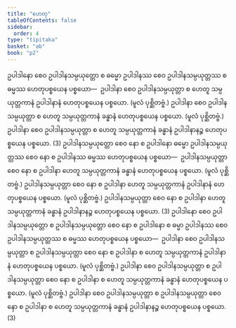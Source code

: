 ```yaml
---
title: "ဟေတု"
tableOfContents: false
sidebar:
  order: 4
type: "tipitaka"
basket: "ab"
book: "p2"
---
```



<DynamicBreadcrumb />

<Division number="102" book="p2" e="ch" v="38" p="408">

<Paragraph number="3781" book="p2">
ဥပါဒါနော စေဝ ဥပါဒါနသမ္ပယုတ္တော စ ဓမ္မော ဥပါဒါနဿ စေဝ ဥပါဒါနသမ္ပယုတ္တဿ စ ဓမ္မဿ ဟေတုပစ္စယေန ပစ္စယော—  ဥပါဒါနာ စေဝ ဥပါဒါနသမ္ပယုတ္တာ စ ဟေတူ သမ္ပယုတ္တကာနံ ဥပါဒါနာနံ ဟေတုပစ္စယေန ပစ္စယော. (မူလံ ပုစ္ဆိတဗ္ဗံ.) ဥပါဒါနာ စေဝ ဥပါဒါနသမ္ပယုတ္တာ စ ဟေတူ သမ္ပယုတ္တကာနံ ခန္ဓာနံ ဟေတုပစ္စယေန ပစ္စယော. (မူလံ ပုစ္ဆိတဗ္ဗံ.) ဥပါဒါနာ စေဝ ဥပါဒါနသမ္ပယုတ္တာ စ ဟေတူ သမ္ပယုတ္တကာနံ ခန္ဓာနံ ဥပါဒါနာနဉ္စ ဟေတုပစ္စယေန ပစ္စယော. (3)
</Paragraph>

</Division>
<Division number="103" book="p2" e="ch" v="38" p="408">

<Paragraph number="3782" book="p2">
ဥပါဒါနသမ္ပယုတ္တော စေဝ နော စ ဥပါဒါနော ဓမ္မော ဥပါဒါနသမ္ပယုတ္တဿ စေဝ နော စ ဥပါဒါနဿ ဓမ္မဿ ဟေတုပစ္စယေန ပစ္စယော—  ဥပါဒါနသမ္ပယုတ္တာ စေဝ နော စ ဥပါဒါနာ ဟေတူ သမ္ပယုတ္တကာနံ ခန္ဓာနံ ဟေတုပစ္စယေန ပစ္စယော. (မူလံ ပုစ္ဆိတဗ္ဗံ.) ဥပါဒါနသမ္ပယုတ္တာ စေဝ နော စ ဥပါဒါနာ ဟေတူ သမ္ပယုတ္တကာနံ ဥပါဒါနာနံ ဟေတုပစ္စယေန ပစ္စယော. (မူလံ ပုစ္ဆိတဗ္ဗံ.) ဥပါဒါနသမ္ပယုတ္တာ စေဝ နော စ ဥပါဒါနာ ဟေတူ သမ္ပယုတ္တကာနံ ခန္ဓာနံ ဥပါဒါနာနဉ္စ ဟေတုပစ္စယေန ပစ္စယော. (3)
</Paragraph>

</Division>
<Division number="104" book="p2" e="ch" v="38" p="408">

<Paragraph number="3783" book="p2">
ဥပါဒါနော စေဝ ဥပါဒါနသမ္ပယုတ္တော စ ဥပါဒါနသမ္ပယုတ္တော စေဝ နော စ ဥပါဒါနော စ ဓမ္မာ ဥပါဒါနဿ စေဝ ဥပါဒါနသမ္ပယုတ္တဿ စ ဓမ္မဿ ဟေတုပစ္စယေန ပစ္စယော—  ဥပါဒါနာ စေဝ ဥပါဒါနသမ္ပယုတ္တာ စ ဥပါဒါနသမ္ပယုတ္တာ စေဝ နော စ ဥပါဒါနာ စ ဟေတူ သမ္ပယုတ္တကာနံ ဥပါဒါနာနံ ဟေတုပစ္စယေန ပစ္စယော. (မူလံ ပုစ္ဆိတဗ္ဗံ.) ဥပါဒါနာ စေဝ ဥပါဒါနသမ္ပယုတ္တာ စ ဥပါဒါနသမ္ပယုတ္တာ စေဝ နော စ ဥပါဒါနာ စ ဟေတူ သမ္ပယုတ္တကာနံ ခန္ဓာနံ ဟေတုပစ္စယေန ပစ္စယော. (မူလံ ပုစ္ဆိတဗ္ဗံ.) ဥပါဒါနာ စေဝ ဥပါဒါနသမ္ပယုတ္တာ စ ဥပါဒါနသမ္ပယုတ္တာ စေဝ နော စ ဥပါဒါနာ စ ဟေတူ သမ္ပယုတ္တကာနံ ခန္ဓာနံ ဥပါဒါနာနဉ္စ ဟေတုပစ္စယေန ပစ္စယော. (3)
</Paragraph>
</Division>